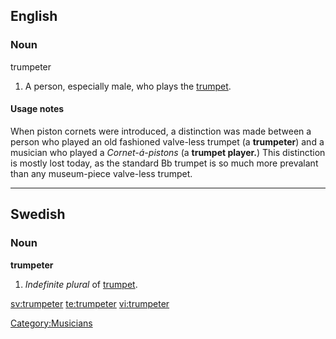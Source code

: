 ==English==

===Noun===
;trumpeter
# A person, especially male, who plays the [[trumpet]].

====Usage notes====
When piston cornets were introduced, a distinction was made between a person who played an old fashioned valve-less trumpet (a '''trumpeter''') and a musician who played a ''Cornet-á-pistons'' (a '''trumpet player.''')  This distinction is mostly lost today, as the standard Bb trumpet is so much more prevalant than any museum-piece valve-less trumpet.
[[Category:Musicians]]
----
==Swedish==
===Noun===
'''trumpeter'''

#''Indefinite plural'' of [[trumpet#Swedish|trumpet]].

[[sv:trumpeter]]
[[te:trumpeter]]
[[vi:trumpeter]]